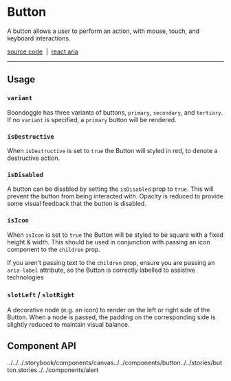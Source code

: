 
<Meta title="Components/Button" />

# Button

A button allows a user to perform an action, with mouse, touch, and keyboard
interactions.

[source code](https://github.com/alex-mcgovern/boondoggle/tree/main/src/components/button)
&nbsp;|&nbsp;
[react aria](https://react-spectrum.adobe.com/react-aria/Button.html)

<hr />

<Canvas of={examples.example} sourceState="none" />

## Usage

### `variant`

Boondoggle has three variants of buttons, `primary`, `secondary`, and `tertiary`. If
no `variant` is specified, a `primary` button will be rendered.

<Canvas of={examples.variant} />

### `isDestructive`

When `isDestructive` is set to `true` the Button will styled in red, to denote a destructive action.

<Canvas of={examples.isDestructive} />

### `isDisabled`

A button can be disabled by setting the `isDisabled` prop to `true`. This will
prevent the button from being interacted with. Opacity is reduced to provide
some visual feedback that the button is disabled.

<Unstyled>
    <div className="grid grid-cols-1 md:grid-cols-2 gap-2">
        <Canvas className="!my-2" of={examples.isDisabled} />
        <Canvas className="!my-2" of={examples.isDestructiveIsDisabled} />
    </div>
</Unstyled>

### `isIcon`

When `isIcon` is set to `true` the Button will be styled to be square with a fixed
height & width. This should be used in conjunction with passing an icon
component to the `children` prop.

If you aren't passing text to the `children` prop, ensure you are passing an `aria-label` attribute, so the Button is correctly labelled to assistive technologies

<Canvas of={examples.isIcon} />

### `slotLeft` / `slotRight`

A decorative node (e.g. an icon) to render on the left or right side of the
Button. When a node is passed, the padding on the corresponding side is
slightly reduced to maintain visual balance.

<Unstyled>
    <div className="grid grid-cols-1 md:grid-cols-2 gap-2">
        <Canvas className="!my-2" of={examples.slotLeft} />
        <Canvas className="!my-2" of={examples.slotRight} />
    </div>
</Unstyled>

## Component API

<ArgTypes of={Button} />../../../.storybook/components/canvas../../components/button../../stories/button.stories../../components/alert
